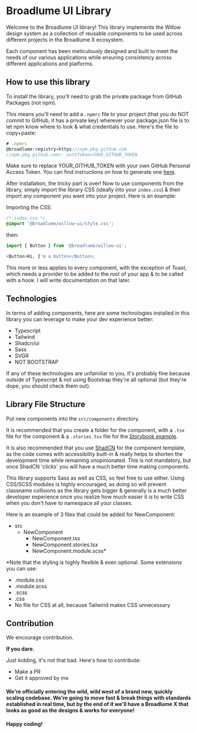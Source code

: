 
<Meta title='Introduction' />

# Broadlume UI Library

Welcome to the Broadlume UI library! This library implements the Willow design system as a collection of reusable components to be used across different projects in the Broadlume X ecosystem.

Each component has been meticulously designed and built to meet the needs of our various applications while ensuring consistency across different applications and platforms.

## How to use this library

To install the library, you'll need to grab the private package from GitHub Packages (not npm).

This means you'll need to add a `.npmrc` file to your project (that you do NOT commit to GitHub, it has a private key) wherever your package.json file is to let npm know where to look & what credentials to use. Here's the file to copy+paste:

```js
# .npmrc
@broadlume:registry=https://npm.pkg.github.com
//npm.pkg.github.com/:_authToken=YOUR_GITHUB_TOKEN
```

Make sure to replace YOUR_GITHUB_TOKEN with your own GitHub Personal Access Token. You can find instructions on how to generate one [here](https://docs.github.com/en/github/authenticating-to-github/creating-a-personal-access-token).

After installation, the tricky part is over! Now to use components from the library, simply import the library CSS (ideally into your `index.css`) & then import any component you want into your project. Here is an example:

Importing the CSS:

```css
/* index.css */
@import '@broadlume/willow-ui/style.css';
```

then:

```js
import { Button } from '@broadlume/willow-ui';

<Button>Hi, I'm a button</Button>;
```

This more or less applies to every component, with the exception of Toast, which needs a provider to be added to the root of your app & to be called with a hook. I will write documentation on that later.

## Technologies

In terms of adding components, here are some technologies installed in this library you can leverage to make your dev experience better:

- Typescript
- Tailwind
- Shadcn/ui
- Sass
- SVGR
- NOT BOOTSTRAP

If any of these technologies are unfamiliar to you, it's probably fine because outside of Typescript & not using Bootstrap they're all optional (but they're dope, you should check them out).

## Library File Structure

Put new components into the `src/components` directory.

It is recommended that you create a folder for the component, with a `.tsx` file for the component & a `.stories.tsx` file for the [Storybook example](https://storybook.js.org/docs/react/writing-stories/introduction).

It is also recommended that you use [ShadCN](https://ui.shadcn.com/) for the component template, as the code comes with accessibility built-in & really helps to shorten the development time while remaining unopinionated. This is not mandatory, but once ShadCN 'clicks' you will have a much better time making components.

This library supports Sass as well as CSS, so feel free to use either. Using CSS/SCSS modules is highly encouraged, as doing so will prevent classname collisions as the library gets bigger & generally is a much better developer experience once you realize how much easier it is to write CSS when you don't have to namespace all your classes.

Here is an example of 3 files that could be added for NewComponent:

- src
  - NewComponent
    - NewComponent.tsx
    - NewComponent.stories.tsx
    - NewComponent.module.scss\*

\*Note that the styling is highly flexible & even optional. Some extensions you can use:

- .module.css
- .module.scss
- .scss
- .css
- No file for CSS at all, because Tailwind makes CSS unnecessary

## Contribution

We encourage contribution.

**If you dare.**

Just kidding, it's not that bad. Here's how to contribute:

- Make a PR
- Get it approved by me

#### We're officially entering the wild, wild west of a brand new, quickly scaling codebase. We're going to move fast & break things with standards established in real time, but by the end of it we'll have a Broadlume X that looks as good as the designs & works for everyone!

#### Happy coding!
